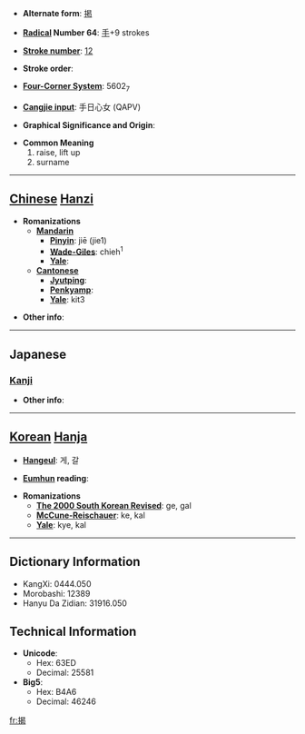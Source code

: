 * '''Alternate form''': [[掲]]

* '''[[Wiktionary:Chinese radical index| Radical]] Number 64''': [[Wiktionary:Chinese radical index 手|手]]+9 strokes

* '''[[Wiktionary:Chinese total strokes index|Stroke number]]''': [[Wiktionary:Chinese total strokes index 12|12]]

* '''Stroke order''': 

* '''[[Wiktionary:Chinese four corner index|Four-Corner System]]''': 5602<sub>7</sub>

* '''[[Wiktionary:Chinese Cangjie index|Cangjie input]]''': 手日心女 (QAPV)

* '''Graphical Significance and Origin''': 

* '''Common Meaning'''
*#raise, lift up
*# surname


----

== [[Chinese]] [[Hanzi]] ==

* '''Romanizations'''
** '''[[Mandarin]]'''
*** '''[[Pinyin]]''': jiē (jie1)
*** '''[[Wade-Giles]]''': chieh<sup>1</sup>
*** '''[[Yale]]''': 
** '''[[Cantonese]]'''
*** '''[[Jyutping]]''':
*** '''[[Penkyamp]]''': 
*** '''[[Yale]]''': kit3

* '''Other info''': 

----

==Japanese==
===[[Kanji]]===
{{kanji|on readings=[[けい]] (kei), [[けつ]] (ketsu)|kun readings=[[かかげる]] (kakageru)}}

* '''Other info''':  

----

== [[Korean]] [[Hanja]] ==

* '''[[Hangeul]]''': 게, 갈

* '''[[Eumhun]] reading''': 

* '''Romanizations'''
** '''[[The 2000 South Korean Revised Romanization|The 2000 South Korean Revised]]''': ge, gal
** '''[[McCune-Reischauer]]''': ke, kal
** '''[[Yale]]''': kye, kal

----

== Dictionary Information ==

* KangXi: 0444.050
* Morobashi: 12389
* Hanyu Da Zidian: 31916.050

== Technical Information ==

* '''Unicode''':
** Hex: 63ED
** Decimal: 25581
* '''Big5''':
** Hex: B4A6
** Decimal: 46246

[[fr:揭]]